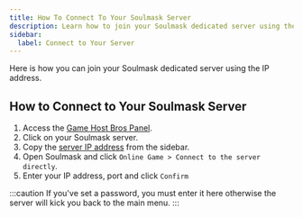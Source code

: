 ```yaml
---
title: How To Connect To Your Soulmask Server
description: Learn how to join your Soulmask dedicated server using the IP address.
sidebar:
  label: Connect to Your Server
---
```


Here is how you can join your Soulmask dedicated server using the IP address.

## How to Connect to Your Soulmask Server

1. Access the [Game Host Bros Panel](https://panel.gamehostbros.com/).
2. Click on your Soulmask server.
3. Copy the [server IP address](https://www.youtube.com/watch?v=Ap7DtDF-wYg) from the sidebar.
4. Open Soulmask and click `Online Game > Connect to the server directly`.
5. Enter your IP address, port and click `Confirm`

:::caution
If you've set a password, you must enter it here otherwise the server will kick you back to the main menu.
:::